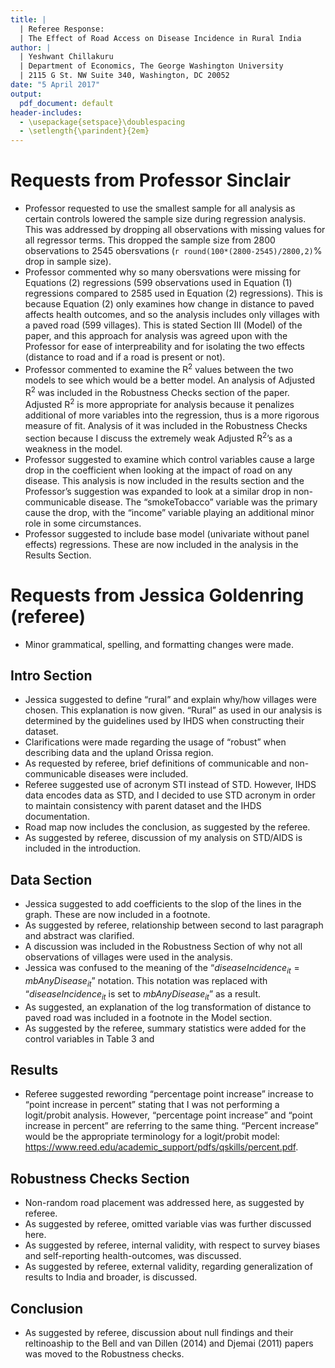 ```yaml
---
title: |
  | Referee Response: 
  | The Effect of Road Access on Disease Incidence in Rural India
author: | 
  | Yeshwant Chillakuru
  | Department of Economics, The George Washington University
  | 2115 G St. NW Suite 340, Washington, DC 20052
date: "5 April 2017"
output:
  pdf_document: default
header-includes:
  - \usepackage{setspace}\doublespacing
  - \setlength{\parindent}{2em}
---
```


# Requests from Professor Sinclair
  
  * Professor requested to use the smallest sample for all analysis as certain controls lowered the sample size during regression analysis. This was addressed by dropping all observations with missing values for all regressor terms. This dropped the sample size from 2800 observations to 2545 obersvations (`r round(100*(2800-2545)/2800,2)`% drop in sample size).
  * Professor commented why so many obersvations were missing for Equations (2) regressions (599 observations used in Equation (1) regressions compared to 2585 used in Equation (2) regressions). This is because Equation (2) only examines how change in distance to paved affects health outcomes, and so the analysis includes only villages with a paved road (599 villages). This is stated Section III (Model) of the paper, and this approach for analysis was agreed upon with the Professor for ease of interpreability and for isolating the two effects (distance to road and if a road is present or not).
  * Professor commented to examine the R^2^ values between the two models to see which would be a better model. An analysis of Adjusted R^2^ was included in the Robustness Checks section of the paper. Adjusted R^2^ is more appropriate for analysis because it penalizes additional of more variables into the regression, thus is a more rigorous measure of fit. Analysis of it was included in the Robustness Checks section because I discuss the extremely weak Adjusted R^2^'s as a weakness in the model.
  * Professor suggested to examine which control variables cause a large drop in the coefficient when looking at the impact of road on any disease. This analysis is now included in the results section and the Professor's suggestion was expanded to look at a similar drop in non-communicable disease. The "smokeTobacco" variable was the primary cause the drop, with the "income" variable playing an additional minor role in some circumstances.
  * Professor suggested to include base model (univariate without panel effects) regressions. These are now included in the analysis in the Results Section.


# Requests from Jessica Goldenring (referee)

  * Minor grammatical, spelling, and formatting changes were made.
  
## Intro Section

  * Jessica suggested to define "rural" and explain why/how villages were chosen. This explanation is now given. "Rural" as used in our analysis is determined by the guidelines used by IHDS when constructing their dataset.
  * Clarifications were made regarding the usage of "robust" when describing data and the upland Orissa region.
  * As requested by referee, brief definitions of communicable and non-communicable diseases were included.
  * Referee suggested use of acronym STI instead of STD. However, IHDS data encodes data as STD, and I decided to use STD acronym in order to maintain consistency with parent dataset and the IHDS documentation.
  * Road map now includes the conclusion, as suggested by the referee.
  * As suggested by referee, discussion of my analysis on STD/AIDS is included in the introduction.

  
## Data Section

  * Jessica suggested to add coefficients to the slop of the lines in the graph. These are now included in a footnote.
  * As suggested by referee, relationship between second to last paragraph and abstract was clarified.
  * A discussion was included in the Robustness Section of why not all observations of villages were used in the analysis.
  * Jessica was confused to the meaning of the "$diseaseIncidence_{it} = mbAnyDisease_{it}$" notation. This notation was replaced with "$diseaseIncidence_{it}$ is set to $mbAnyDisease_{it}$" as a result.
  * As suggested, an explanation of the log transformation of distance to paved road was included in a footnote in the Model section.
  * As suggested by the referee, summary statistics were added for the control variables in Table 3 and 
 
  
## Results
  
  * Referee suggested rewording "percentage point increase" increase to "point increase in percent" stating that I was not performing a logit/probit analysis. However, "percentage point increase" and "point increase in percent" are referring to the same thing. "Percent increase" would be the appropriate terminology for a logit/probit model: <https://www.reed.edu/academic_support/pdfs/qskills/percent.pdf>.
  
  
## Robustness Checks Section
  
  * Non-random road placement was addressed here, as suggested by referee.
  * As suggested by referee, omitted variable vias was further discussed here.
  * As suggested by referee, internal validity, with respect to survey biases and self-reporting health-outcomes, was discussed.
  * As suggested by referee, external validity, regarding generalization of results to India and broader, is discussed.


## Conclusion
  * As suggested by referee, discussion about null findings and their reltinoaship to the Bell and van Dillen (2014) and Djemai (2011) papers was moved to the Robustness checks.

    
    
    
